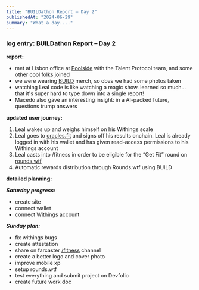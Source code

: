```yaml
---
title: "BUILDathon Report – Day 2"
publishedAt: "2024-06-29"
summary: "What a day...."
---
```


### log entry: BUILDathon Report – Day 2

**report:**

- met at Lisbon office at [Poolside](https://www.poolside.co/hub) with the Talent Protocol team, and some other cool folks joined
- we were wearing [BUILD](https://build.top) merch, so obvs we had some photos taken
- watching Leal code is like watching a magic show. learned so much... that it's super hard to type down into a single report!
- Macedo also gave an interesting insight: in a AI-packed future, questions trump answers

**updated user journey:**

1. Leal wakes up and weighs himself on his Withings scale
2. Leal goes to [oracles.fit](http://oracles.fit) and signs off his results onchain. Leal is already logged in with his wallet and has given read-access permissions to his Withings account
3. Leal casts into /fitness in order to be eligible for the “Get Fit” round on [rounds.wtf](http://rounds.wtf)
4. Automatic rewards distribution through Rounds.wtf using BUILD

**detailed planning:**

**_Saturday progress:_**

- create site
- connect wallet
- connect Withings account

**_Sunday plan:_**

- fix withings bugs
- create attestation
- share on farcaster [/fitness](https://warpcast.com/~/channel/fitness) channel
- create a better logo and cover photo
- improve mobile xp
- setup rounds.wtf
- test everything and submit project on Devfolio
- create future work doc
